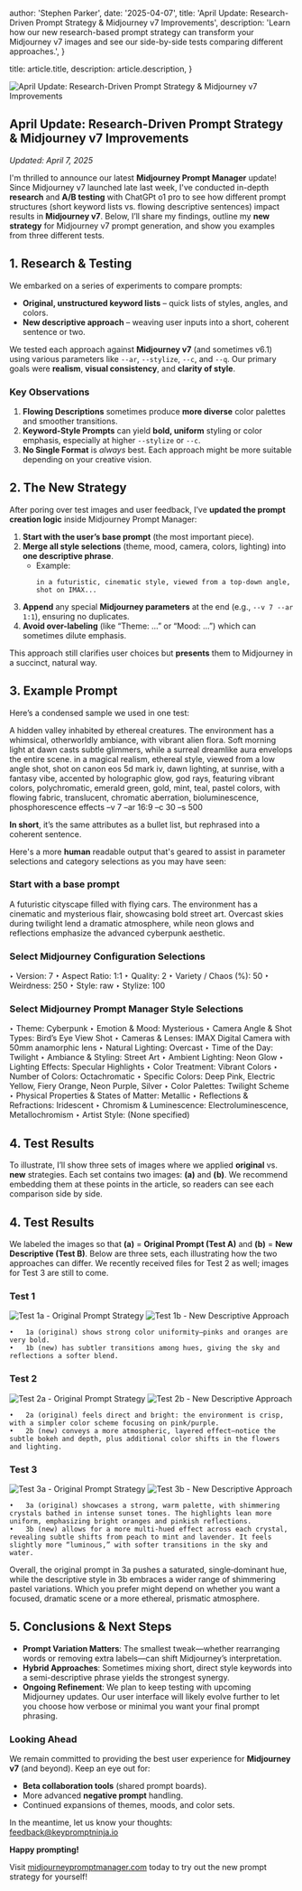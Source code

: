 
  author: 'Stephen Parker',
  date: '2025-04-07',
  title: 'April Update: Research-Driven Prompt Strategy & Midjourney v7 Improvements',
  description:
    'Learn how our new research-based prompt strategy can transform your Midjourney v7 images and see our side-by-side tests comparing different approaches.',
}

  title: article.title,
  description: article.description,
}


<Image
  src={storyBanner}
  alt="April Update: Research-Driven Prompt Strategy & Midjourney v7 Improvements"
/>

## April Update: Research-Driven Prompt Strategy & Midjourney v7 Improvements  
_Updated: April 7, 2025_

I'm thrilled to announce our latest **Midjourney Prompt Manager** update! Since Midjourney v7 launched late last week, I've conducted in-depth **research** and **A/B testing** with ChatGPt o1 pro to see how different prompt structures (short keyword lists vs. flowing descriptive sentences) impact results in **Midjourney v7**. Below, I’ll share my findings, outline my **new strategy** for Midjourney v7 prompt generation, and show you examples from three different tests.

## **1. Research & Testing**

We embarked on a series of experiments to compare prompts:
- **Original, unstructured keyword lists** – quick lists of styles, angles, and colors.
- **New descriptive approach** – weaving user inputs into a short, coherent sentence or two.

We tested each approach against **Midjourney v7** (and sometimes v6.1) using various parameters like `--ar`, `--stylize`, `--c`, and `--q`. Our primary goals were **realism**, **visual consistency**, and **clarity of style**.

### Key Observations

1. **Flowing Descriptions** sometimes produce **more diverse** color palettes and smoother transitions.
2. **Keyword-Style Prompts** can yield **bold, uniform** styling or color emphasis, especially at higher `--stylize` or `--c`.
3. **No Single Format** is *always* best. Each approach might be more suitable depending on your creative vision. 

## **2. The New Strategy**

After poring over test images and user feedback, I’ve **updated the prompt creation logic** inside Midjourney Prompt Manager:

1. **Start with the user’s base prompt** (the most important piece).
2. **Merge all style selections** (theme, mood, camera, colors, lighting) into **one descriptive phrase**.  
   - Example:  
     ```
     in a futuristic, cinematic style, viewed from a top-down angle, shot on IMAX...
     ```
3. **Append** any special **Midjourney parameters** at the end (e.g., `--v 7 --ar 1:1`), ensuring no duplicates.
4. **Avoid over-labeling** (like “Theme: …” or “Mood: …”) which can sometimes dilute emphasis.

This approach still clarifies user choices but **presents** them to Midjourney in a succinct, natural way.

## **3. Example Prompt**

Here’s a condensed sample we used in one test:

A hidden valley inhabited by ethereal creatures. The environment has a whimsical, otherworldly ambiance, with vibrant alien flora. Soft morning light at dawn casts subtle glimmers, while a surreal dreamlike aura envelops the entire scene. in a magical realism, ethereal style, viewed from a low angle shot, shot on canon eos 5d mark iv, dawn lighting, at sunrise, with a fantasy vibe, accented by holographic glow, god rays, featuring vibrant colors, polychromatic, emerald green, gold, mint, teal, pastel colors, with flowing fabric, translucent, chromatic aberration, bioluminescence, phosphorescence effects –v 7 –ar 16:9 –c 30 –s 500

**In short**, it’s the same attributes as a bullet list, but rephrased into a coherent sentence.

Here's a more **human** readable output that's geared to assist in parameter selections and category selections as you may have seen:

### Start with a base prompt

A futuristic cityscape filled with flying cars. The environment has a cinematic and mysterious flair, showcasing bold street art. Overcast skies during twilight lend a dramatic atmosphere, while neon glows and reflections emphasize the advanced cyberpunk aesthetic.

### Select Midjourney Configuration Selections

‣ Version: 7
‣ Aspect Ratio: 1:1
‣ Quality: 2
‣ Variety / Chaos (%): 50
‣ Weirdness: 250
‣ Style: raw
‣ Stylize: 100

### Select Midjourney Prompt Manager Style Selections

‣ Theme: Cyberpunk
‣ Emotion & Mood: Mysterious
‣ Camera Angle & Shot Types: Bird’s Eye View Shot
‣ Cameras & Lenses: IMAX Digital Camera with 50mm anamorphic lens
‣ Natural Lighting: Overcast
‣ Time of the Day: Twilight
‣ Ambiance & Styling: Street Art
‣ Ambient Lighting: Neon Glow
‣ Lighting Effects: Specular Highlights
‣ Color Treatment: Vibrant Colors
‣ Number of Colors: Octachromatic
‣ Specific Colors: Deep Pink, Electric Yellow, Fiery Orange, Neon Purple, Silver
‣ Color Palettes: Twilight Scheme
‣ Physical Properties & States of Matter: Metallic
‣ Reflections & Refractions: Iridescent
‣ Chromism & Luminescence: Electroluminescence, Metallochromism
‣ Artist Style: (None specified)

## **4. Test Results**

To illustrate, I’ll show three sets of images where we applied **original** vs. **new** strategies. Each set contains two images: **(a)** and **(b)**. We recommend embedding them at these points in the article, so readers can see each comparison side by side.

## **4. Test Results**

We labeled the images so that **(a)** = **Original Prompt (Test A)** and **(b)** = **New Descriptive (Test B)**. Below are three sets, each illustrating how the two approaches can differ. We recently received files for Test 2 as well; images for Test 3 are still to come.

### **Test 1**

<Image
  src="/images/test-1a.webp"
  alt="Test 1a - Original Prompt Strategy"
  width={800}
  height={450}
/>
<Image
  src="/images/test-1b.webp"
  alt="Test 1b - New Descriptive Approach"
  width={800}
  height={450}
/>

	•	1a (original) shows strong color uniformity—pinks and oranges are very bold.
	•	1b (new) has subtler transitions among hues, giving the sky and reflections a softer blend.

### **Test 2**

<Image
  src="/images/test-2a.webp"
  alt="Test 2a - Original Prompt Strategy"
  width={800}
  height={450}
/>
<Image
  src="/images/test-2b.webp"
  alt="Test 2b - New Descriptive Approach"
  width={800}
  height={450}
/>

	•	2a (original) feels direct and bright: the environment is crisp, with a simpler color scheme focusing on pink/purple.
	•	2b (new) conveys a more atmospheric, layered effect—notice the subtle bokeh and depth, plus additional color shifts in the flowers and lighting.

### **Test 3**

<Image
  src="/images/test-3a.webp"
  alt="Test 3a - Original Prompt Strategy"
  width={800}
  height={450}
/>
<Image
  src="/images/test-3b.webp"
  alt="Test 3b - New Descriptive Approach"
  width={800}
  height={450}
/>

	•	3a (original) showcases a strong, warm palette, with shimmering crystals bathed in intense sunset tones. The highlights lean more uniform, emphasizing bright oranges and pinkish reflections.
	•	3b (new) allows for a more multi-hued effect across each crystal, revealing subtle shifts from peach to mint and lavender. It feels slightly more “luminous,” with softer transitions in the sky and water.

Overall, the original prompt in 3a pushes a saturated, single‐dominant hue, while the descriptive style in 3b embraces a wider range of shimmering pastel variations. Which you prefer might depend on whether you want a focused, dramatic scene or a more ethereal, prismatic atmosphere.

## **5. Conclusions & Next Steps**

- **Prompt Variation Matters**: The smallest tweak—whether rearranging words or removing extra labels—can shift Midjourney’s interpretation.
- **Hybrid Approaches**: Sometimes mixing short, direct style keywords into a semi-descriptive phrase yields the strongest synergy.
- **Ongoing Refinement**: We plan to keep testing with upcoming Midjourney updates. Our user interface will likely evolve further to let you choose how verbose or minimal you want your final prompt phrasing.

### Looking Ahead
We remain committed to providing the best user experience for **Midjourney v7** (and beyond). Keep an eye out for:
- **Beta collaboration tools** (shared prompt boards).
- More advanced **negative prompt** handling.
- Continued expansions of themes, moods, and color sets.

In the meantime, let us know your thoughts:  
[feedback@keypromptninja.io](mailto:feedback@keypromptninja.io)

**Happy prompting!**

Visit [midjourneypromptmanager.com](https://midjourneypromptmanager.com) today to try out the new prompt strategy for yourself!

